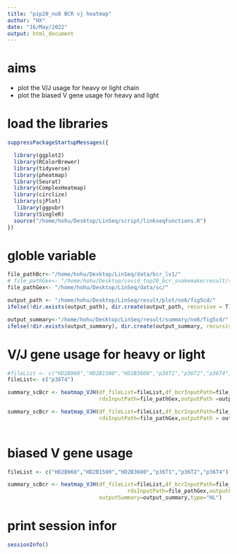 ```yaml
---
title: "pip20_no8 BCR vj heatmap"
author: "HX"
date: "16/May/2022"
output: html_document
---
```


# aims
-  plot the V/J usage for heavy or light chain
-  plot the biased V gene usage for heavy and light


# load the libraries

```r
suppressPackageStartupMessages({

  library(ggplot2)
  library(RColorBrewer)
  library(tidyverse)
  library(pheatmap)
  library(Seurat)
  library(ComplexHeatmap)
  library(circlize)
  library(sjPlot)
   library(ggpubr)
  library(SingleR)
  source("/home/hohu/Desktop/LinSeq/script/linkseqFunctions.R")
})
```

 
# globle variable

```r
file_pathBcr<-"/home/hohu/Desktop/LinSeq/data/bcr_lv1/"
# file_pathGex<- "/home/hohu/Desktop/covid_top20_bcr_snakemake/result/summary/pip20/no1/"
file_pathGex<- "/home/hohu/Desktop/LinSeq/data/sc/"

output_path <- "/home/hohu/Desktop/LinSeq/result/plot/no6/fig5cd/"
ifelse(!dir.exists(output_path), dir.create(output_path, recursive = T),FALSE)

output_summary<-"/home/hohu/Desktop/LinSeq/result/summary/no6/fig5cd/"
ifelse(!dir.exists(output_summary), dir.create(output_summary, recursive = T),FALSE)
```



# V/J gene usage for heavy or light 

```r
#fileList <- c("HD2B960","HD2B1500","HD2B3600","p36T1","p36T2","p36T4")
fileList<- c("p36T4")

summary_scBcr <- heatmap_VJH(df_fileList=fileList,df_bcrInputPath=file_pathBcr,
                             rdsInputPath=file_pathGex,outputPath =output_path,type="heavy",vjSummary=output_summary)

summary_scBcr <- heatmap_VJH(df_fileList=fileList,df_bcrInputPath=file_pathBcr,
                             rdsInputPath=file_pathGex,outputPath = output_path,type="light",vjSummary=output_summary)
 
```

 


# biased V gene usage

```r

fileList <- c("HD2B960","HD2B1500","HD2B3600","p36T1","p36T2","p36T4")

summary_scBcr <- heatmap_VJH(df_fileList=fileList,df_bcrInputPath=file_pathBcr,
                                      rdsInputPath=file_pathGex,outputPlot = ouput_path,
                             outputSummary=output_summary,type="HL")
```



# print session infor
```r
sessionInfo()
```
